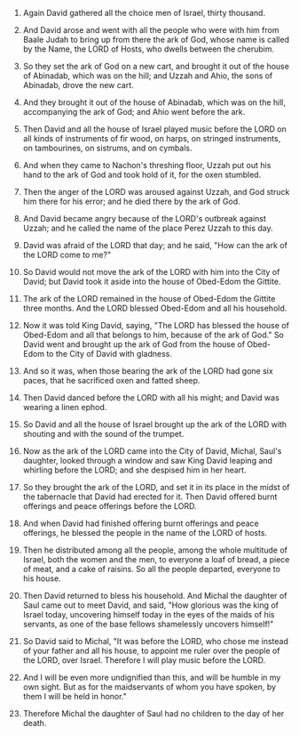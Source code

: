 
1. Again David gathered all the choice men of Israel, thirty thousand.

2. And David arose and went with all the people who were with him from Baale Judah to bring up from there the ark of God, whose name is called by the Name, the LORD of Hosts, who dwells between the cherubim.

3. So they set the ark of God on a new cart, and brought it out of the house of Abinadab, which was on the hill; and Uzzah and Ahio, the sons of Abinadab, drove the new cart.

4. And they brought it out of the house of Abinadab, which was on the hill, accompanying the ark of God; and Ahio went before the ark.

5. Then David and all the house of Israel played music before the LORD on all kinds of instruments of fir wood, on harps, on stringed instruments, on tambourines, on sistrums, and on cymbals.

6. And when they came to Nachon's threshing floor, Uzzah put out his hand to the ark of God and took hold of it, for the oxen stumbled.

7. Then the anger of the LORD was aroused against Uzzah, and God struck him there for his error; and he died there by the ark of God.

8. And David became angry because of the LORD's outbreak against Uzzah; and he called the name of the place Perez Uzzah to this day.

9. David was afraid of the LORD that day; and he said, "How can the ark of the LORD come to me?"

10. So David would not move the ark of the LORD with him into the City of David; but David took it aside into the house of Obed-Edom the Gittite.

11. The ark of the LORD remained in the house of Obed-Edom the Gittite three months. And the LORD blessed Obed-Edom and all his household.

12. Now it was told King David, saying, "The LORD has blessed the house of Obed-Edom and all that belongs to him, because of the ark of God." So David went and brought up the ark of God from the house of Obed-Edom to the City of David with gladness.

13. And so it was, when those bearing the ark of the LORD had gone six paces, that he sacrificed oxen and fatted sheep.

14. Then David danced before the LORD with all his might; and David was wearing a linen ephod.

15. So David and all the house of Israel brought up the ark of the LORD with shouting and with the sound of the trumpet.

16. Now as the ark of the LORD came into the City of David, Michal, Saul's daughter, looked through a window and saw King David leaping and whirling before the LORD; and she despised him in her heart.

17. So they brought the ark of the LORD, and set it in its place in the midst of the tabernacle that David had erected for it. Then David offered burnt offerings and peace offerings before the LORD.

18. And when David had finished offering burnt offerings and peace offerings, he blessed the people in the name of the LORD of hosts.

19. Then he distributed among all the people, among the whole multitude of Israel, both the women and the men, to everyone a loaf of bread, a piece of meat, and a cake of raisins. So all the people departed, everyone to his house.

20. Then David returned to bless his household. And Michal the daughter of Saul came out to meet David, and said, "How glorious was the king of Israel today, uncovering himself today in the eyes of the maids of his servants, as one of the base fellows shamelessly uncovers himself!"

21. So David said to Michal, "It was before the LORD, who chose me instead of your father and all his house, to appoint me ruler over the people of the LORD, over Israel. Therefore I will play music before the LORD.

22. And I will be even more undignified than this, and will be humble in my own sight. But as for the maidservants of whom you have spoken, by them I will be held in honor."

23. Therefore Michal the daughter of Saul had no children to the day of her death.


